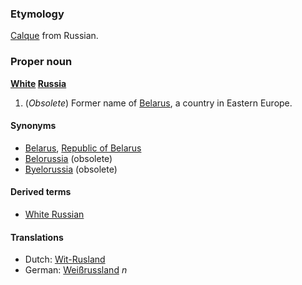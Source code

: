 ===Etymology===
[[Calque]] from Russian.

===Proper noun===
'''[[White]] [[Russia]]'''

# (''Obsolete'') Former name of [[Belarus]], a country in Eastern Europe.

====Synonyms====
*[[Belarus]], [[Republic of Belarus]]
*[[Belorussia]] (obsolete) 
*[[Byelorussia]] (obsolete)

====Derived terms====
*[[White Russian]]

====Translations====
*Dutch: [[Wit-Rusland]]
*German: [[Weißrussland]] ''n''